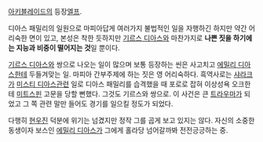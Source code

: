 [[아키블레이드]]의 등장[[엘프]].

디아스 패밀리의 일원으로 마피아답게 여러가지 불법적인 일을 자행하긴 하지만 약간 어리숙한 면이 있고, 본성은 착한 듯하지만 [[기르스 디아스]]와 마찬가지로 '''나쁜 짓을 하기에는 지능과 비중이 떨어지는 것'''일 뿐이다. 

[[기르스 디아스]]와 쌍으로 나오는 일이 많으며 보통 등장하는 씬은 사고치고 [[에밀리 디아스]]한테 두들겨맞는 일. 마피아 간부주제에 하는 짓은 영 어리숙하다. 흑역사로는 [[샤라크]]가 [[미스티 디아스]]관련 일로 디아스 패밀리를 습격했을 때 포로로 잡혀 이상성욕 오크한테 [[미트스핀]] 고문을 당할 뻔했다. 그것도 기르스와 쌍으로. 이 사건은 큰 [[트라우마]]가 되었고 그 쪽 관련 말만 들어도 경기를 일으킬 정도가 되었다.

다행히 [[현우진]] 덕분에 위기는 넘겼지만 정작 그를 곱게 보고 있지는 않다. 자신의 소중한 동생이자 보스인 [[에밀리 디아스]]가 그에게 홀라당 넘어갈까봐 전전긍긍하는 중. 
